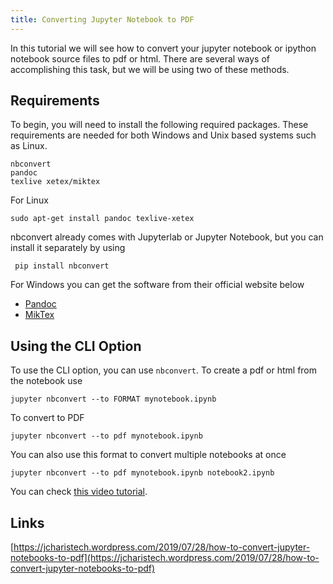 ```yaml
---
title: Converting Jupyter Notebook to PDF
---
```

In this tutorial we will see how to convert your jupyter notebook or ipython notebook source files to pdf or html. There are several ways of accomplishing this task, but we will be using two of these methods.

## Requirements

To begin, you will need to install the following required packages. These requirements are needed for both Windows and Unix based systems such as Linux.

```
nbconvert
pandoc
texlive xetex/miktex
```

For Linux

    sudo apt-get install pandoc texlive-xetex

nbconvert already comes with Jupyterlab or Jupyter Notebook, but you can install it separately by using

     pip install nbconvert

For Windows you can get the software from their official website below

- [Pandoc](https://pandoc.org/installing.html)
- [MikTex](https://miktex.org/download)

## Using the CLI Option

To use the CLI option, you can use `nbconvert`. To create a pdf or html from the notebook use

    jupyter nbconvert --to FORMAT mynotebook.ipynb

To convert to PDF

    jupyter nbconvert --to pdf mynotebook.ipynb

You can also use this format to convert multiple notebooks at once

    jupyter nbconvert --to pdf mynotebook.ipynb notebook2.ipynb

You can check [this video tutorial](https://www.youtube.com/watch?v=Lbu5mNuhbYM).

## Links

[https://jcharistech.wordpress.com/2019/07/28/how-to-convert-jupyter-notebooks-to-pdf](https://jcharistech.wordpress.com/2019/07/28/how-to-convert-jupyter-notebooks-to-pdf)

